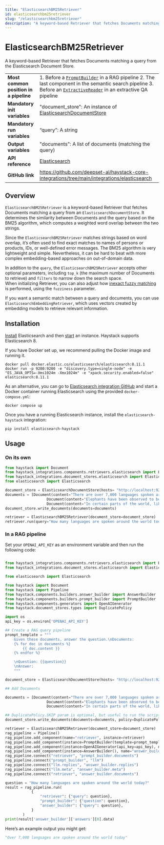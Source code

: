 ```yaml
---
title: "ElasticsearchBM25Retriever"
id: elasticsearchbm25retriever
slug: "/elasticsearchbm25retriever"
description: "A keyword-based Retriever that fetches Documents matching a query from the Elasticsearch Document Store."
---
```


# ElasticsearchBM25Retriever

A keyword-based Retriever that fetches Documents matching a query from the Elasticsearch Document Store.

|  |  |
| --- | --- |
| **Most common position in a pipeline** | 1. Before a [`PromptBuilder`](../builders/promptbuilder.mdx)   in a RAG pipeline  2. The last component in the semantic search pipeline  3. Before an [`ExtractiveReader`](../readers/extractivereader.mdx)   in an extractive QA pipeline |
| **Mandatory init variables**           | "document_store": An instance of [ElasticsearchDocumentStore](../../document-stores/elasticsearch-document-store.mdx)                                                                                                                       |
| **Mandatory run variables**            | “query”: A string                                                                                                                                                                                                       |
| **Output variables**                   | "documents": A list of documents (matching the query)                                                                                                                                                                   |
| **API reference**                      | [Elasticsearch](/reference/integrations-elasticsearch)                                                                                                                                                                         |
| **GitHub link**                        | https://github.com/deepset-ai/haystack-core-integrations/tree/main/integrations/elasticsearch                                                                                                                         |

## Overview

`ElasticsearchBM25Retriever` is a keyword-based Retriever that fetches Documents matching a query from an `ElasticsearchDocumentStore`. It determines the similarity between Documents and the query based on the BM25 algorithm, which computes a weighted word overlap between the two strings. 

Since the `ElasticsearchBM25Retriever` matches strings based on word overlap, it’s often used to find exact matches to names of persons or products, IDs, or well-defined error messages. The BM25 algorithm is very lightweight and simple. Nevertheless, it can be hard to beat with more complex embedding-based approaches on out-of-domain data. 

In addition to the `query`, the `ElasticsearchBM25Retriever` accepts other optional parameters, including `top_k` (the maximum number of Documents to retrieve) and `filters` to narrow down the search space.  
When initializing Retriever, you can also adjust how [inexact fuzzy matching](https://www.elastic.co/guide/en/elasticsearch/reference/current/common-options.html#fuzziness) is performed, using the `fuzziness` parameter.

If you want a semantic match between a query and documents, you can use `ElasticsearchEmbeddingRetriever`, which uses vectors created by embedding models to retrieve relevant information.

## Installation

[Install](https://www.elastic.co/guide/en/elasticsearch/reference/current/install-elasticsearch.html) Elasticsearch and then [start](https://www.elastic.co/guide/en/elasticsearch/reference/current/starting-elasticsearch.html) an instance. Haystack supports Elasticsearch 8.

If you have Docker set up, we recommend pulling the Docker image and running it.

```shell
docker pull docker.elastic.co/elasticsearch/elasticsearch:8.11.1
docker run -p 9200:9200 -e "discovery.type=single-node" -e "ES_JAVA_OPTS=-Xms1024m -Xmx1024m" -e "xpack.security.enabled=false" elasticsearch:8.11.1
```

As an alternative, you can go to [Elasticsearch integration GitHub](https://github.com/deepset-ai/haystack-core-integrations/tree/main/integrations/elasticsearch) and start a Docker container running Elasticsearch using the provided `docker-compose.yml`:

```shell
docker compose up
```

Once you have a running Elasticsearch instance, install the `elasticsearch-haystack` integration:

```shell
pip install elasticsearch-haystack
```

## Usage

### On its own

```python
from haystack import Document
from haystack_integrations.components.retrievers.elasticsearch import ElasticsearchBM25Retriever
from haystack_integrations.document_stores.elasticsearch import ElasticsearchDocumentStore
from elasticsearch import Elasticsearch

document_store = ElasticsearchDocumentStore(hosts= "http://localhost:9200/")
documents = [Document(content="There are over 7,000 languages spoken around the world today."),
			       Document(content="Elephants have been observed to behave in a way that indicates a high level of self-awareness, such as recognizing themselves in mirrors."),
			       Document(content="In certain parts of the world, like the Maldives, Puerto Rico, and San Diego, you can witness the phenomenon of bioluminescent waves.")]
document_store.write_documents(documents=documents)

retriever = ElasticsearchBM25Retriever(document_store=document_store)
retriever.run(query="How many languages are spoken around the world today?")
```

### In a RAG pipeline

Set your `OPENAI_API_KEY` as an environment variable and then run the following code:

```python

from haystack_integrations.components.retrievers.elasticsearch import ElasticsearchBM25Retriever
from haystack_integrations.document_stores.elasticsearch import ElasticsearchDocumentStore

from elasticsearch import Elasticsearch

from haystack import Document
from haystack import Pipeline
from haystack.components.builders.answer_builder import AnswerBuilder
from haystack.components.builders.prompt_builder import PromptBuilder
from haystack.components.generators import OpenAIGenerator
from haystack.document_stores.types import DuplicatePolicy

import os
api_key = os.environ['OPENAI_API_KEY']

## Create a RAG query pipeline
prompt_template = """
    Given these documents, answer the question.\nDocuments:
    {% for doc in documents %}
        {{ doc.content }}
    {% endfor %}

    \nQuestion: {{question}}
    \nAnswer:
    """

document_store = ElasticsearchDocumentStore(hosts= "http://localhost:9200/")

## Add Documents

documents = [Document(content="There are over 7,000 languages spoken around the world today."),
			       Document(content="Elephants have been observed to behave in a way that indicates a high level of self-awareness, such as recognizing themselves in mirrors."),
			       Document(content="In certain parts of the world, like the Maldives, Puerto Rico, and San Diego, you can witness the phenomenon of bioluminescent waves.")]

## DuplicatePolicy.SKIP param is optional, but useful to run the script multiple times without throwing errors
document_store.write_documents(documents=documents, policy=DuplicatePolicy.SKIP)

retriever = ElasticsearchBM25Retriever(document_store=document_store)
rag_pipeline = Pipeline()
rag_pipeline.add_component(name="retriever", instance=retriever)
rag_pipeline.add_component(instance=PromptBuilder(template=prompt_template), name="prompt_builder")
rag_pipeline.add_component(instance=OpenAIGenerator(api_key=api_key), name="llm")
rag_pipeline.add_component(instance=AnswerBuilder(), name="answer_builder")
rag_pipeline.connect("retriever", "prompt_builder.documents")
rag_pipeline.connect("prompt_builder", "llm")
rag_pipeline.connect("llm.replies", "answer_builder.replies")
rag_pipeline.connect("llm.meta", "answer_builder.meta")
rag_pipeline.connect("retriever", "answer_builder.documents")

question = "How many languages are spoken around the world today?"
result = rag_pipeline.run(
            {
                "retriever": {"query": question},
                "prompt_builder": {"question": question},
                "answer_builder": {"query": question},
            }
        )
print(result['answer_builder']['answers'][0].data)

```

Here’s an example output you might get:

```python
"Over 7,000 languages are spoken around the world today"
```
